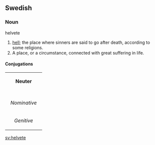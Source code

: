 ==Swedish==
===Noun===
;helvete
#[[hell]]; the place where sinners are said to go after death, according to some religions.
#A place, or a circumstance, connected with great suffering in life.
====Conjugations====
{| border=1 cellspacing=0 
| bgcolor=#FFFFF0 colspan=5 align=center | '''Neuter''' 
|- 
|- bgcolor=#FFFFF0 align=center 
! rowspan=2 | 
| colspan=2 width=105 | ''Singular'' 
| colspan=2 | ''Plural'' 
|- bgcolor=#FFFFF0 align=center 
| width=105 | ''Indefinite'' 
| width=105 | ''Definite'' 
| width=105 | ''Indefinite'' 
|  width=105 | ''Definite'' 
|- align=center 
| width=105 bgcolor=#FFFFF0 | ''Nominative'' 
| [[helvete]] 
| [[helvetet]] 
| [[helveten]] 
| [[helvetena]] 
|- align=center 
| width=105 bgcolor=#FFFFF0 | ''Genitive'' 
| [[helvetes]] 
| [[helvetets]] 
| [[helvetens]] 
| [[helvetenas]] 
|} 
[[sv:helvete]]